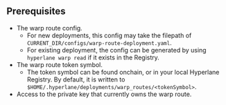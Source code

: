 ## Prerequisites

- The warp route config.
    - For new deployments, this config may take the filepath of `CURRENT_DIR/configs/warp-route-deployment.yaml`.
    - For existing deployment, the config can be generated by using `hyperlane warp read` if it exists in the Registry.
- The warp route token symbol.
    - The token symbol can be found onchain, or in your local Hyperlane Registry. By default, it is written to `$HOME/.hyperlane/deployments/warp_routes/<tokenSymbol>`.
- Access to the private key that currently owns the warp route.
